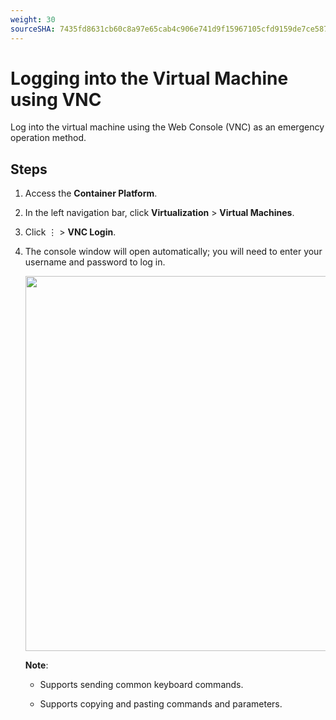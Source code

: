 ```yaml
---
weight: 30
sourceSHA: 7435fd8631cb60c8a97e65cab4c906e741d9f15967105cfd9159de7ce587026f
---
```


# Logging into the Virtual Machine using VNC

Log into the virtual machine using the Web Console (VNC) as an emergency operation method.

## Steps

1. Access the **Container Platform**.

2. In the left navigation bar, click **Virtualization** > **Virtual Machines**.

3. Click ⋮ > **VNC Login**.

4. The console window will open automatically; you will need to enter your username and password to log in.

   <img src="./assets/vmi00.png" width="600" />

   **Note**:

   - Supports sending common keyboard commands.

   - Supports copying and pasting commands and parameters.
